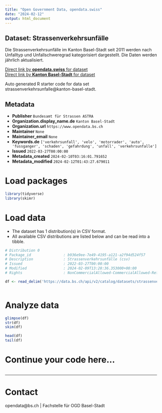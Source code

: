 ```yaml
---
title: "Open Government Data, opendata.swiss"
date: "2024-02-12"
output: html_document
---
```


## Dataset: Strassenverkehrsunfälle

Die Strassenverkehrsunfälle im Kanton Basel-Stadt seit 2011 werden nach Unfalltyp und Unfallschweregrad kategorisiert dargestellt. Die Daten werden jährlich aktualisiert.

[Direct link by **opendata.swiss** for dataset](https://opendata.swiss/de/dataset/strassenverkehrsunfalle)<br>
[Direct link by **Kanton Basel-Stadt** for dataset](https://data.bs.ch/explore/dataset/strassenverkehrsunfalle/)

Auto generated R starter code for data set strassenverkehrsunfalle@kanton-basel-stadt.

## Metadata

- **Publisher** `Bundesamt für Strassen ASTRA`
- **Organization.display_name.de** `Kanton Basel-Stadt`
- **Organization.url** `https://www.opendata.bs.ch`
- **Maintainer** `None`
- **Maintainer_email** `None`
- **Keywords.de** `['verkehrsunfall', 'velo', 'motorrader', 'auto', 'fussganger', 'schaden', 'gefahrdung', 'unfall', 'verkehrsunfalle']`
- **Issued** `2022-03-27T00:00:00`
- **Metadata_created** `2024-02-10T03:16:01.791652`
- **Metadata_modified** `2024-02-12T01:43:27.679011`


# Load packages

```r

library(tidyverse)
library(skimr)

```

# Load data

-   The dataset has 1 distribution(s) in CSV format.
-   All available CSV distributions are listed below and can be read into a tibble.

```r

# Distribution 0
# Package_id               : b936e9ee-7e49-4195-a121-a2f94d524f57
# Description              : Strassenverkehrsunfälle (csv)
# Issued                   : 2022-03-27T00:00:00
# Modified                 : 2024-02-09T13:28:36.353000+00:00
# Rights                   : NonCommercialAllowed-CommercialAllowed-ReferenceRequired

df <- read_delim('https://data.bs.ch/api/v2/catalog/datasets/strassenverkehrsunfalle/exports/csv')



```

# Analyze data

```r

glimpse(df)
str(df)
skim(df)

head(df)
tail(df)

```

# Continue your code here...

```r

```

------------------------------------------------------------------------

# Contact

opendata@bs.ch | Fachstelle für OGD Basel-Stadt

